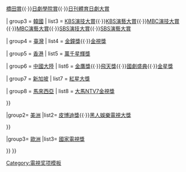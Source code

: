 {{Navbox
|name= 全球電視頒獎典禮
|title= 全球電視颁奖典礼
|image=
|above=

|group1= [[亞洲]]
|list1={{Navbox subgroup
| groupstyle = 
| liststyle  = 

| group1= 全亞洲
| list1 = [[亞洲電視大獎]]{{·}}[[亞洲彩虹獎電視頒獎禮|亞洲彩虹獎]]

| group2 = [[日本]]
| list2  = [[銀河賞]]{{·}}[[橋田賞]]{{·}}[[日劇學院賞]]{{·}}[[日刊體育日劇大賞]]

| group3 = [[韓國]]
| list3  = [[KBS演技大賞]]{{·}}[[KBS演藝大賞]]{{·}}[[MBC演技大賞]]{{·}}[[MBC演藝大賞]]{{·}}[[SBS演技大賞]]{{·}}[[SBS演藝大賞]]

| group4 = [[臺灣]]
| list4  = [[金鐘獎]]{{·}}[[金視獎]]

| group5 = [[香港]]
| list5  = [[萬千星輝頒獎典禮|萬千星輝獎]]

| group6 = [[中國大陸]]
| list6  = [[中國電視金鷹獎|金鷹獎]]{{·}}[[飛天獎]]{{·}}[[國劇盛典]]{{·}}[[金星獎]]

| group7 = [[新加坡]]
| list7  = [[紅星大獎]]

| group8 = [[馬來西亞]]
| list8  = [[大馬NTV7金視獎]]

}}

|group2= [[美洲]]
|list2= {{Navbox subgroup
| groupstyle = 
| liststyle  = 

| group1 = [[美國]]
| list1  = [[艾美獎]]{{·}}[[皮博迪獎]]{{·}}[[黑人娛樂電視大獎]]

}}

|group3= [[歐洲]]
|list3= {{Navbox subgroup
| groupstyle = 
| liststyle  = 

| group1 = [[英國]]
| list1 = [[英國學術電視獎]]{{·}}[[國家電視獎]]

}}
}}<noinclude>[[Category:電視奖项模板]]</noinclude>